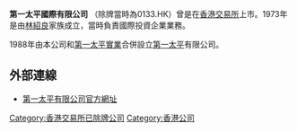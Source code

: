 '''第一太平國際有限公司''' （除牌當時為0133.HK）曾是在[[香港交易所|香港交易所]]上市。1973年是由[[林紹良|林紹良]]家族成立，當時負責國際投資企業業務。

1988年由本公司和[[第一太平實業|第一太平實業]]合併設立[[第一太平|第一太平]]有限公司。

== 外部連線 ==
* [http://www.firstpacific.com 第一太平有限公司官方網址] {{Wayback|url=http://www.firstpacific.com/ |date=20200810055219 }}

[[Category:香港交易所已除牌公司|Category:香港交易所已除牌公司]]
[[Category:香港公司|Category:香港公司]]
